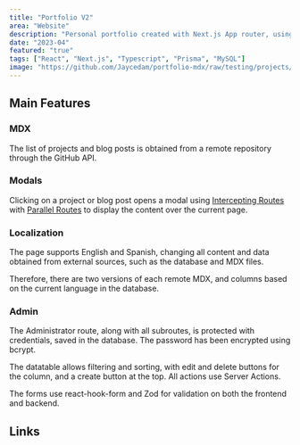 ```yaml
---
title: "Portfolio V2"
area: "Website"
description: "Personal portfolio created with Next.js App router, using SSR for most of the site and CSR on the elements that need interactivity, Server Actions, intercepting routes with parallel routes for the modals. It also has multilanguage support (EN/ES), fetching different data."
date: "2023-04"
featured: "true"
tags: ["React", "Next.js", "Typescript", "Prisma", "MySQL"]
image: "https://github.com/Jaycedam/portfolio-mdx/raw/testing/projects/images/portfolio-v2/preview.webp"
---
```


## Main Features

### MDX

The list of projects and blog posts is obtained from a remote repository through the GitHub API.

### Modals

Clicking on a project or blog post opens a modal using [Intercepting Routes](https://nextjs.org/docs/app/building-your-application/routing/intercepting-routes) with [Parallel Routes](https://nextjs.org/docs/app/building-your-application/routing/parallel-routes) to display the content over the current page.

### Localization

The page supports English and Spanish, changing all content and data obtained from external sources, such as the database and MDX files.

Therefore, there are two versions of each remote MDX, and columns based on the current language in the database.

### Admin

The Administrator route, along with all subroutes, is protected with credentials, saved in the database. The password has been encrypted using bcrypt.

The datatable allows filtering and sorting, with edit and delete buttons for the column, and a create button at the top. All actions use Server Actions.

The forms use react-hook-form and Zod for validation on both the frontend and backend.

## Links

<LinkButton
  title="GitHub"
  href="https://github.com/Jaycedam/portfolio-website"
/>
